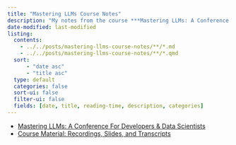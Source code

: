 ```yaml
---
title: "Mastering LLMs Course Notes"
description: "My notes from the course ***Mastering LLMs: A Conference For Developers & Data Scientists*** by **Hamel Husain** and **Dan Becker**."
date-modified: last-modified
listing:
  contents: 
    - ../../posts/mastering-llms-course-notes/**/*.md
    - ../../posts/mastering-llms-course-notes/**/*.qmd
  sort: 
      - "date asc"
      - "title asc"
  type: default
  categories: false
  sort-ui: false
  filter-ui: false
  fields: [date, title, reading-time, description, categories]
---
```


::: {.callout-note title="Course Links:"}

* [Mastering LLMs: A Conference For Developers & Data Scientists](https://maven.com/parlance-labs/fine-tuning)
* [Course Material: Recordings, Slides, and Transcripts](https://parlance-labs.com/education/)

:::